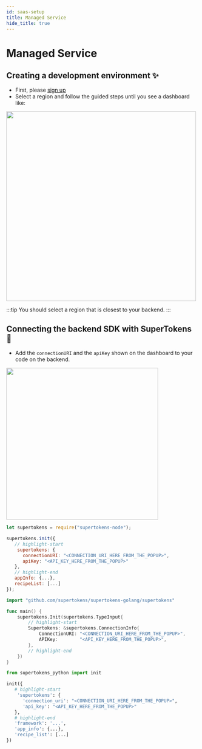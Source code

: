 ```yaml
---
id: saas-setup
title: Managed Service
hide_title: true
---
```


<!-- COPY DOCS -->
<!-- ./community/supertokens-core/saas-setup.mdx -->


# Managed Service

## Creating a development environment ✨
- First, please [sign up](https://supertokens.io/auth)
- Select a region and follow the guided steps until you see a dashboard like:
<img width="500px" src="/img/emailpassword/saas-dev.png" />

:::tip
You should select a region that is closest to your backend.
:::

## Connecting the backend SDK with SuperTokens 🔌
- Add the `connectionURI` and the `apiKey` shown on the dashboard to your code on the backend.

<img width="400px" src="/img/saas-dev-connect.png" />

<BackendSDKTabs>
<TabItem value="nodejs">

```jsx
let supertokens = require("supertokens-node");

supertokens.init({
   // highlight-start
    supertokens: {
      connectionURI: "<CONNECTION_URI_HERE_FROM_THE_POPUP>",
      apiKey: "<API_KEY_HERE_FROM_THE_POPUP>"
   },
   // highlight-end
   appInfo: {...},
   recipeList: [...]
});
```

</TabItem>
<TabItem value="go">

```go
import "github.com/supertokens/supertokens-golang/supertokens"

func main() {
	supertokens.Init(supertokens.TypeInput{
        // highlight-start
		Supertokens: &supertokens.ConnectionInfo{
			ConnectionURI: "<CONNECTION_URI_HERE_FROM_THE_POPUP>",
			APIKey:        "<API_KEY_HERE_FROM_THE_POPUP>",
		},
        // highlight-end
	})
}

```

</TabItem>
<TabItem value="python">

```python
from supertokens_python import init

init({
   # highlight-start
    'supertokens': {
      'connection_uri': "<CONNECTION_URI_HERE_FROM_THE_POPUP>",
      'api_key': "<API_KEY_HERE_FROM_THE_POPUP>"
   },
   # highlight-end
   'framework': '...',
   'app_info': {...},
   'recipe_list': [...]
})
```

</TabItem>
</BackendSDKTabs>
